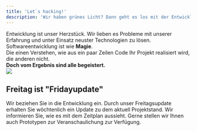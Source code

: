 ```yaml
---
title: 'Let`s hacking!'
description: 'Wir haben grünes Licht? Dann geht es los mit der Entwicklung.'
---
```



<div className="grid grid-cols-2">
    <div>Entwicklung ist unser Herzstück. Wir lieben es Probleme mit unserer Erfahrung und unter Einsatz
neuster Technologien zu lösen. Softwareentwicklung ist wie <b>Magie</b>.

<br />
Die einen Verstehen, wie aus ein paar Zeilen Code Ihr Projekt realisiert wird, die anderen nicht.
<br />
<b>Doch vom Ergebnis sind alle begeistert.</b></div>
<div><img src="/images/3e3a7a279038082cc6509f618a22d61c.png"  className="pl-5"/></div>

</div>

## Freitag ist "Fridayupdate"

Wir beziehen Sie in die Entwicklung ein. Durch unser Freitagsupdate erhalten Sie wöchtenlich ein Update zu dem aktuell Projektstand.
Wir informieren Sie, wie es mit dem Zeitplan aussieht. Gerne stellen wir Ihnen auch Prototypen zur Veranschaulichung zur Verfügung.

